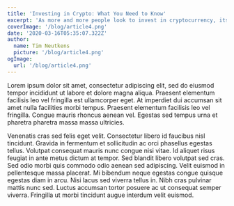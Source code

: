 ```yaml
---
title: 'Investing in Crypto: What You Need to Know'
excerpt: 'As more and more people look to invest in cryptocurrency, its important to understand the risks and benefits of this emerging asset class. As a crypto coin, we believe that our platform offers a unique opportunity for investors to get in on the ground floor of a growing industry. However, we also urge potential investors to do their own research and to be aware of the risks involved in any investment. By staying informed and making smart decisions, investors can benefit from the exciting potential of crypto while minimizing their risk.'
coverImage: '/blog/article4.png'
date: '2020-03-16T05:35:07.322Z'
author:
  name: Tim Neutkens
  picture: '/blog/article4.png'
ogImage:
  url: '/blog/article4.png'
---
```


Lorem ipsum dolor sit amet, consectetur adipiscing elit, sed do eiusmod tempor incididunt ut labore et dolore magna aliqua. Praesent elementum facilisis leo vel fringilla est ullamcorper eget. At imperdiet dui accumsan sit amet nulla facilities morbi tempus. Praesent elementum facilisis leo vel fringilla. Congue mauris rhoncus aenean vel. Egestas sed tempus urna et pharetra pharetra massa massa ultricies.

Venenatis cras sed felis eget velit. Consectetur libero id faucibus nisl tincidunt. Gravida in fermentum et sollicitudin ac orci phasellus egestas tellus. Volutpat consequat mauris nunc congue nisi vitae. Id aliquet risus feugiat in ante metus dictum at tempor. Sed blandit libero volutpat sed cras. Sed odio morbi quis commodo odio aenean sed adipiscing. Velit euismod in pellentesque massa placerat. Mi bibendum neque egestas congue quisque egestas diam in arcu. Nisi lacus sed viverra tellus in. Nibh cras pulvinar mattis nunc sed. Luctus accumsan tortor posuere ac ut consequat semper viverra. Fringilla ut morbi tincidunt augue interdum velit euismod.
